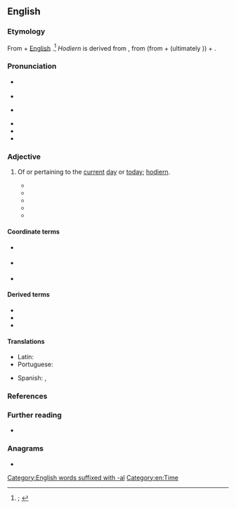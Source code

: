==English==
{{was wotd|2020|June|28}}

===Etymology===
{{PIE root|en|dyew}}
From {{m|en|hodiern|t=of this day, present-day}} + [[w:English language|English]] {{m|en|-al|pos=suffix forming {{glossary|adjective}}s}}.<ref>{{R:OED Online|pos=adj|id=87548|date=1899|nodot=1}}; {{R:Lexico|pos=adj}}</ref> ''Hodiern'' is derived from {{der|en|la|hodiernus|t=of today, today’s; present, present-day; actual}}, from {{m|la|hodiē|t=today}} (from {{m|la|hōc|t=this (thing)}} + {{m|la|diēs|diē|day}} (ultimately {{der|en|ine-pro|*dyew-|t=to be bright; heaven, sky}})) + {{m|la|-rnus|pos=suffix forming adjectives}}.

===Pronunciation===
* {{a|RP}} {{IPA|en|/həʊdiˈɜːnl̩/|/hɒ-/}}
* {{audio|en|LL-Q1860 (eng)-Vealhurl-hodiernal.wav|Audio (RP)}}
* {{a|GA}} {{IPA|en|/hoʊdiˈɝnəl/|/hɑ-/}}
* {{audio|en|En-us-hodiernal.mp3|Audio (GA)}}
* {{rhymes|en|ɜː(ɹ)nəl}}
* {{hyphenation|en|ho|di|ern|al}}

===Adjective===
{{en-adj|-}}

# {{lb|en|archaic|or|literary|rare|outside|grammar}} Of or pertaining to the [[current#Adjective|current]] [[day]] or [[today]]; [[hodiern]].
#* {{quote-book|en|author=M[yles] D[avies]|authorlink=Myles Davies|chapter=A Supplement to the Dissertation upon the Latin Drama, Styl’d, Pallas Anglicana;{{nb...|being a Continuation of the Critical History of All Sorts of Writers and Writings, and in Particular of Converts and Proselyts that Turn’d from, or to the Church of England. Out of the Oxford and Cambridge Writers and Writings, and Others.}}|title=Athenæ Britannicæ: Or, A Critical History of the Oxford and Cambridge Writers and Writings,{{nb...|with those of the Dissenters and Romanists, as well as Other Authors and Worthies, both Domestick and Foreign, both Ancient and Modern. Together with an Occasional Freedom of Thought, in Criticizing and Comparing the Parallel Qualifications of the Most Eminent Authors and Their Performances, both in Manuscript and Print, both at Home and Abroad.}}|location=London|publisher=Printed for the author|year=1716|section=part III|pages=39–40|pageurl=https://books.google.com/books?id=mA8UAAAAQAAJ&pg=RA5-PA40|oclc=731579112|passage=But after all that can be ſaid of the Doctrine of the ''Greek'' Church, one may in a great Meaſure apply to the '''hodiernal''' ''Grecians'', not only what was ſaid of the ''Grecians'' by St. ''[[w:Paul the Apostle|Paul]]'', [[w:Epistle to Titus|''Tit''[''us'']]] 1. 12, 13. but alſo what the ''Pagan'' Satyriſt declares of them in general, ''Græculus eſuriens in cœlum, juſſeris, ibit.'' [A hungry Greek will go into heaven, if you command. — {{w|Juvenal}}, [[w:Satires (Juvenal)|Satire III]].]}}
#* {{quote-book|en|author=William Stevenson|chapter=Poetical Characteristics; or, An Estimate of the Advantages of Rhyming. In Three Cantos.|title=Original Poems on Several Subjects. In Two Volumes|volume=II|location=Printed by [[w:Alexander Donaldson (bookseller)|A[lexander] Donaldson]] and J[ohn] Reid.{{nb...|Sold by Alexander Donaldson, at his shops in London and Edinburgh.}}|year=1765|section=canto I|page=27|pageurl=https://books.google.com/books?id=ollHAAAAYAAJ&pg=PA27|oclc=316381209|passage=Thus to make ſounds, with bold pretence, / Paſs with the gaping croud for ſenſe, / As, deck'd in plumes of gaudy hue, / The jackdaw would be peacock too; / Theſe patch up (well Reviewers know it) / In '''hodiernal''' phraſe, a poet.}}
#* {{quote-book|en|author=Wyndham Beawes|chapter=His Majesty’s Ordinances for the Military, Civil, and Economical Government of His Fleet: With His Motives for Reducing Them to One Body|title=A Civil, Commercial, Political, and Literary History of Spain and Portugal. [...] In Two Volumes|location=London|publisher=R. Faulder,{{nb...|New Bond Street}}; E. Jeffrey,{{nb...|Pall-Mall}}; B. Law,{{nb...|Avemary Lane}}; and J. Sewell,{{nb...|Cornhill.}}|year=1793|volume=I|section=chapter CXXXVII|page=538|pageurl=https://books.google.com/books?id=6mRaAAAAYAAJ&pg=PA538|oclc=1102985140|passage=And the ſaid Orphan Boys ſhall [...] alſo be aggregated to the Maſter Carpenters and Calkers, who ſhall be obliged to take one of theſe (in the Places where they ſhall work) beſides the Apprentice which they preciſely are to teach, and ſhall feed and clothe him until he be fit for a Journeyman, and gain as ſuch '''hodiernal''' Wages; [...]}}
#* {{RQ:Emerson Essays|essay=X|pages=257–258|pageref=257|passage=Literature is a point outside of our '''hodiernal''' circle, through which a new one may be described. The use of literature is to afford us a platform whence we may command a view of our present life, a purchase by which we may move it.}}
#* {{quote-web|en|author=David Odden|authorlink=David Odden|title=Bantu Phonology|archiveurl=https://web.archive.org/web/20200626160205/https://www.oxfordhandbooks.com/view/10.1093/oxfordhb/9780199935345.001.0001/oxfordhb-9780199935345-e-59?rskey=u2WXsr&result=8|archivedate=26 June 2020|work=Oxford Handbooks Online|location=Oxford, Oxfordshire|publisher={{w|Oxford University Press}}|month=December|year=2015|section=section 4.3 (Melodic Tones)|doi=10.1093/oxfordhb/9780199935345.013.59|passage=In apparently all tonal Bantu languages, the tonal system is augmented by tone patterns associated with certain grammatical categories, especially verb tenses, which are usually realized as the positioning of additional tones in some position in the stem. These are referred to as melodic H patterns. [...] For example, in Kerewe, the remote past and '''hodiernal''' perfective in (58a) have whatever H is lexically present on the root (plus tone doubling).}}

====Coordinate terms====
* {{l|en|crastinal}} {{qualifier|rare}}
* {{l|en|hesternal}} {{qualifier|archaic or literary|rare outside grammar}}
* {{l|en|nudiustertian}} {{qualifier|obsolete|rare}}

====Derived terms====
* {{l|en|hodiernally}}
* {{l|en|hodiernal tense}}
* {{l|en|prehodiernal}}

====Translations====
{{trans-top|of or pertaining to the current day or today}}
* Latin: {{t|la|hodiernus}}
* Portuguese: {{t+|pt|hodierno}}
{{trans-mid}}
* Spanish: {{t|es|hodierno}}, {{t|es|odierno}}
{{trans-bottom}}

===References===
<references />

===Further reading===
* {{pedia|hodiernal tense}}

===Anagrams===
* {{anagrams|en|a=adehilnor|Holderian}}

[[Category:English words suffixed with -al]]
[[Category:en:Time]]